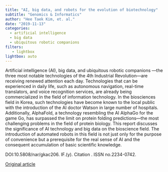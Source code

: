 ```yaml
---
title: "AI, big data, and robots for the evolution of biotechnology"
subtitle: "Genomics & Informatics"
author: "Hee Taek Kim, et. al."
date: "2019-11-13"
categories:
  - artificial intelligence
  - big data
  - ubiquitous robotic companions
filters:
   - lightbox
lightbox: auto
---
```


Artificial intelligence (AI), big data, and ubiquitous robotic companions ---the three most notable technologies of the 4th Industrial Revolution---are receiving renewed attention each day. Technologies that can be experienced in daily life, such as autonomous navigation, real-time translators, and voice recognition services, are already being commercialized in the field of information technology. In the biosciences field in Korea, such technologies have become known to the local public with the introduction of the AI doctor Watson in large number of hospitals. Additionally, AlphaFold, a technology resembling the AI AlphaGo for the game Go, has surpassed the limit on protein folding predictions---the most challenging problems in the field of protein biology. This report discusses the significance of AI technology and big data on the bioscience field. The introduction of automated robots in this field is not just only for the purpose of convenience but a prerequisite for the real sense of AI and the consequent accumulation of basic scientific knowledge.

DOI:10.5808/nar/gkac206. IF.(y). Citation . ISSN no.2234-0742.

[Original article](https://www.ncbi.nlm.nih.gov/pmc/articles/PMC6944054/){.external target="_blank"}
